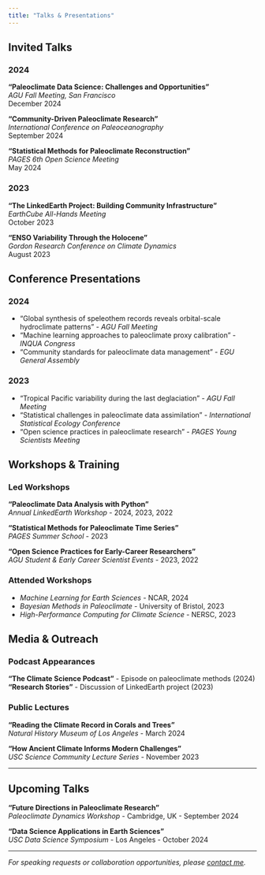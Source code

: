 ```yaml
---
title: "Talks & Presentations"
---
```


## Invited Talks

### 2024

**"Paleoclimate Data Science: Challenges and Opportunities"**  
*AGU Fall Meeting, San Francisco*  
December 2024

**"Community-Driven Paleoclimate Research"**  
*International Conference on Paleoceanography*  
September 2024

**"Statistical Methods for Paleoclimate Reconstruction"**  
*PAGES 6th Open Science Meeting*  
May 2024

### 2023

**"The LinkedEarth Project: Building Community Infrastructure"**  
*EarthCube All-Hands Meeting*  
October 2023

**"ENSO Variability Through the Holocene"**  
*Gordon Research Conference on Climate Dynamics*  
August 2023

## Conference Presentations

### 2024

- "Global synthesis of speleothem records reveals orbital-scale hydroclimate patterns" - *AGU Fall Meeting*
- "Machine learning approaches to paleoclimate proxy calibration" - *INQUA Congress*
- "Community standards for paleoclimate data management" - *EGU General Assembly*

### 2023

- "Tropical Pacific variability during the last deglaciation" - *AGU Fall Meeting*
- "Statistical challenges in paleoclimate data assimilation" - *International Statistical Ecology Conference*
- "Open science practices in paleoclimate research" - *PAGES Young Scientists Meeting*

## Workshops & Training

### Led Workshops

**"Paleoclimate Data Analysis with Python"**  
*Annual LinkedEarth Workshop* - 2024, 2023, 2022

**"Statistical Methods for Paleoclimate Time Series"**  
*PAGES Summer School* - 2023

**"Open Science Practices for Early-Career Researchers"**  
*AGU Student & Early Career Scientist Events* - 2023, 2022

### Attended Workshops

- *Machine Learning for Earth Sciences* - NCAR, 2024
- *Bayesian Methods in Paleoclimate* - University of Bristol, 2023
- *High-Performance Computing for Climate Science* - NERSC, 2023

## Media & Outreach

### Podcast Appearances

**"The Climate Science Podcast"** - Episode on paleoclimate methods (2024)  
**"Research Stories"** - Discussion of LinkedEarth project (2023)

### Public Lectures

**"Reading the Climate Record in Corals and Trees"**  
*Natural History Museum of Los Angeles* - March 2024

**"How Ancient Climate Informs Modern Challenges"**  
*USC Science Community Lecture Series* - November 2023

---

## Upcoming Talks

**"Future Directions in Paleoclimate Research"**  
*Paleoclimate Dynamics Workshop* - Cambridge, UK - September 2024

**"Data Science Applications in Earth Sciences"**  
*USC Data Science Symposium* - Los Angeles - October 2024

---

*For speaking requests or collaboration opportunities, please [contact me](mailto:julieneg@usc.edu).*